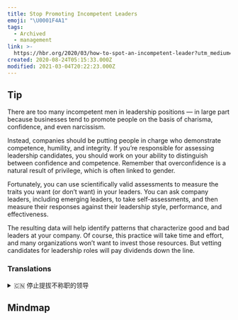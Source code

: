 ```yaml
---
title: Stop Promoting Incompetent Leaders
emoji: "\U0001F4A1"
tags:
  - Archived
  - management
link: >-
  https://hbr.org/2020/03/how-to-spot-an-incompetent-leader?utm_medium=email&utm_source=newsletter_daily&utm_campaign=mtod_notactsubs
created: 2020-08-24T05:15:33.000Z
modified: 2021-03-04T20:22:23.000Z
---
```


## Tip

There are too many incompetent men in leadership positions — in large part because businesses tend to promote people on the basis of charisma, confidence, and even narcissism.

Instead, companies should be putting people in charge who demonstrate competence, humility, and integrity. If you’re responsible for assessing leadership candidates, you should work on your ability to distinguish between confidence and competence. Remember that overconfidence is a natural result of privilege, which is often linked to gender.

Fortunately, you can use scientifically valid assessments to measure the traits you want (or don’t want) in your leaders. You can ask company leaders, including emerging leaders, to take self-assessments, and then measure their responses against their leadership style, performance, and effectiveness.

The resulting data will help identify patterns that characterize good and bad leaders at your company. Of course, this practice will take time and effort, and many organizations won’t want to invest those resources. But vetting candidates for leadership roles will pay dividends down the line.

### Translations

<details>
   <summary>🇨🇳 停止提拔不称职的领导 </summary>

领导岗位上有太多无能的人，很大程度上是因为企业倾向于基于魅力、自信甚至自恋来提拔员工。

相反，公司应该让那些表现出能力、谦逊和正直的人担任主管。如果你负责评估领导候选人，你应该努力提高自己区分自信和能力的能力。记住，过度自信是特权的自然结果，通常与性别有关。

幸运的是，你可以用科学有效的评估来衡量你想要(或不想要)领导者的哪些特质。你可以要求公司领导，包括新兴的领导，进行自我评估，然后根据他们的领导风格、表现和有效性来衡量他们的反应。

由此得到的数据将有助于识别出公司中好坏领导者的特征。当然，这种实践将花费时间和精力，而且许多组织不愿意投资这些资源。但对领导职位的候选人进行审查将带来好处。

</details>

## Mindmap
